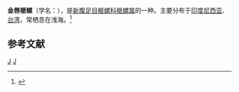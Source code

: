{{Speciesbox 
| taxon = Oliva reticulata
| binomial_authority = Roeding, 1798
}}
'''金唇榧螺'''（学名：''{{lang|la|Oliva reticulata}}''），是[[新腹足目|新腹足目]][[榧螺科|榧螺科]][[榧螺属|榧螺属]]的一种。主要分布于[[印度尼西亚|印度尼西亚]]、[[台湾|台湾]]，常栖息在浅海。<ref>{{cite web|url=http://shell.sinica.edu.tw/chinese/shellbase_detail.php?science_no=1187|title=国际贝库：金唇榧螺|publisher=台湾贝类资料库|accessdate=2009-08-11}}</ref>

== 参考文献 ==
{{reflist}}
{{taxonbar}}
[[Category:_1798年描述的动物|J]]
[[Category:榧螺属|J]]